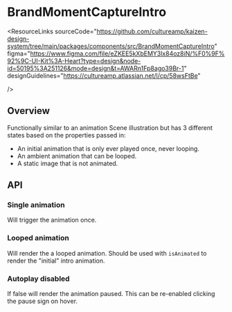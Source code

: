 
<Meta of={BrandMomentCaptureIntroStories} />

# BrandMomentCaptureIntro

<ResourceLinks
  sourceCode="https://github.com/cultureamp/kaizen-design-system/tree/main/packages/components/src/BrandMomentCaptureIntro"
  figma="https://www.figma.com/file/eZKEE5kXbEMY3lx84oz8iN/%F0%9F%92%9C-UI-Kit%3A-Heart?type=design&node-id=50195%3A251126&mode=design&t=AWARn1Fp8ago39Br-1"
  designGuidelines="https://cultureamp.atlassian.net/l/cp/58wsFtBe"

/>

<KAIOInstallation exportNames="BrandMomentCaptureIntro" />

## Overview

Functionally similar to an animation Scene illustration but has 3 different states based on the properties passed in:

- An initial animation that is only ever played once, never looping.
- An ambient animation that can be looped.
- A static image that is not animated.

<Canvas of={BrandMomentCaptureIntroStories.Playground} />
<Controls of={BrandMomentCaptureIntroStories.Playground} />

## API

### Single animation

Will trigger the animation once.

<Canvas of={BrandMomentCaptureIntroStories.Animated} />

### Looped animation

Will render the a looped animation. Should be used with `isAnimated` to render the "initial" intro animation.

<Canvas of={BrandMomentCaptureIntroStories.Looped} />

### Autoplay disabled

If false will render the animation paused. This can be re-enabled clicking the pause sign on hover.

<Canvas of={BrandMomentCaptureIntroStories.Autoplay} />
